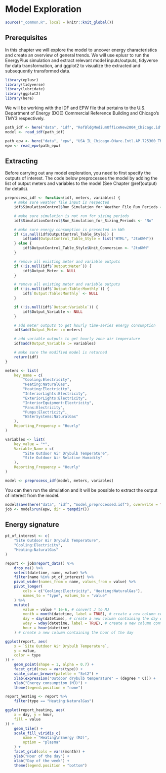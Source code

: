 # Model Exploration {#explore}

```r
source("_common.R", local = knitr::knit_global())
```

## Prerequisites

In this chapter we will explore the model to uncover energy characteristics and
create an overview of general trends. We will use eplusr to run the EnergyPlus
simulation and extract relevant model inputs/outputs, tidyverse for data
transformation, and ggplot2 to visualize the extracted and subsequently
transformed data.

```r
library(eplusr)
library(tidyverse)
library(lubridate)
library(ggplot2)
library(here)
```

We will be working with the IDF and EPW file that pertains to the U.S.
Department of Energy (DOE) Commercial Reference Building and Chicago's TMY3
respectively.

```r
path_idf <- here("data", "idf", "RefBldgMediumOfficeNew2004_Chicago.idf")
model <- read_idf(path_idf)

path_epw <- here("data", "epw", "USA_IL_Chicago-OHare.Intl.AP.725300_TMY3.epw")
epw <- read_epw(path_epw)
```

## Extracting

Before carrying out any model exploration, you need to first specify the outputs
of interest. The code below preprocesses the model by adding the list of output
meters and variables to the model (See Chapter \@ref(output) for details).

```r
preprocess_idf <- function(idf, meters, variables) {
    # make sure weather file input is respected
    idf$SimulationControl$Run_Simulation_for_Weather_File_Run_Periods <- "Yes"

    # make sure simulation is not run for sizing periods
    idf$SimulationControl$Run_Simulation_for_Sizing_Periods <- "No"

    # make sure energy consumption is presented in kWh
    if (is.null(idf$OutputControl_Table_Style)) {
        idf$add(OutputControl_Table_Style = list("HTML", "JtoKWH"))
    } else {
        idf$OutputControl_Table_Style$Unit_Conversion <- "JtoKWH"
    }

    # remove all existing meter and variable outputs
    if (!is.null(idf$`Output:Meter`)) {
        idf$Output_Meter <- NULL
    }

    # remove all existing meter and variable outputs
    if (!is.null(idf$`Output:Table:Monthly`)) {
        idf$`Output:Table:Monthly` <- NULL
    }

    if (!is.null(idf$`Output:Variable`)) {
        idf$Output_Variable <- NULL
    }

    # add meter outputs to get hourly time-series energy consumption
    idf$add(Output_Meter := meters)

    # add variable outputs to get hourly zone air temperature
    idf$add(Output_Variable := variables)

    # make sure the modified model is returned
    return(idf)
}

meters <- list(
    key_name = c(
        "Cooling:Electricity",
        "Heating:NaturalGas",
        "Heating:Electricity",
        "InteriorLights:Electricity",
        "ExteriorLights:Electricity",
        "InteriorEquipment:Electricity",
        "Fans:Electricity",
        "Pumps:Electricity",
        "WaterSystems:NaturalGas"
    ),
    Reporting_Frequency = "Hourly"
)

variables <- list(
    key_value = "*",
    Variable_Name = c(
        "Site Outdoor Air Drybulb Temperature",
        "Site Outdoor Air Relative Humidity"
    ),
    Reporting_Frequency = "Hourly"
)

model <- preprocess_idf(model, meters, variables)
```

You can then run the simulation and it will be possible to extract the output of
interest from the model.

```r
model$save(here("data", "idf", "model_preprocessed.idf"), overwrite = TRUE)
job <- model$run(epw, dir = tempdir())
```

## Energy signature

```r
pt_of_interest <- c(
    "Site Outdoor Air Drybulb Temperature",
    "Cooling:Electricity",
    "Heating:NaturalGas"
)

report <- job$report_data() %>%
    drop_na() %>%
    select(datetime, name, value) %>%
    filter(name %in% pt_of_interest) %>%
    pivot_wider(names_from = name, values_from = value) %>%
    pivot_longer(
        cols = c("Cooling:Electricity", "Heating:NaturalGas"),
        names_to = "type", values_to = "value"
    ) %>%
    mutate(
        value = value * 1e-6, # convert J to MJ
        month = month(datetime, label = TRUE), # create a new column containing the month
        day = day(datetime), # create a new column containing the day of the month
        wday = wday(datetime, label = TRUE), # create a new column containing day of the week
        hour = hour(datetime)
    ) # create a new column containing the hour of the day
```

```r
ggplot(report, aes(
    x = `Site Outdoor Air Drybulb Temperature`,
    y = value,
    color = type
)) +
    geom_point(shape = 1, alpha = 0.7) +
    facet_grid(rows = vars(type)) +
    scale_color_brewer(palette = "Set2") +
    xlab(expression("Outdoor drybulb temperature" ~ (degree * C))) +
    ylab("Energy consumption (MJ)") +
    theme(legend.position = "none")
```

```r
report_heating <- report %>%
    filter(type == "Heating:NaturalGas")

ggplot(report_heating, aes(
    x = day, y = hour,
    fill = value
)) +
    geom_tile() +
    scale_fill_viridis_c(
        name = "Heating\nEnergy (MJ)",
        option = "plasma"
    ) +
    facet_grid(cols = vars(month)) +
    ylab("Hour of the day") +
    xlab("Day of the week") +
    theme(legend.position = "bottom")
```

